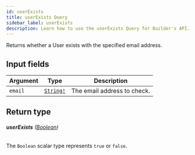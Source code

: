 ```yaml
---
id: userExists
title: userExists Query
sidebar_label: userExists
description: Learn how to use the userExists Query for Builder's API.
---
```


Returns whether a User exists with the specified email address.

## Input fields

| Argument | Type                                      | Description                 |
| -------- | ----------------------------------------- | --------------------------- |
| `email`  | [`String!`](/self-managed/composer/builder/api/schema/scalar/String.mdx) | The email address to check. |

## Return type

###### <b>userExists</b> ([Boolean](/self-managed/composer/builder/api/schema/scalar/Boolean.mdx))

The `Boolean` scalar type represents `true` or `false`.
